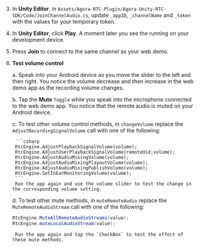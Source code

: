 <PlatformWrapper platform="unity">

3. In **Unity Editor**, in `Assets/Agora-RTC-Plugin/Agora-Unity-RTC-SDK/Code/JoinChannelAudio.cs`, update `_appID`, `_channelName` and `_token` with the values for your temporary token.

5. In **Unity Editor**, click **Play**. A moment later you see the <Vpl k="CLIENT" /> running on your development device.

6. Press **Join** to connect to the same channel as your web demo.

7. **Test volume control**

    a. Speak into your Android device as you move the slider to the left and then right. You notice the volume decrease and then increase in the web demo app as the recording volume changes.

    b. Tap the **Mute** `Toggle` while you speak into the microphone connected to the web demo app.
        You notice that the remote audio is muted on your Android device.

    c. To test other volume control methods, in `changeVolume` replace the `AdjustRecordingSignalVolume` call with one of the following:

        ```csharp
        RtcEngine.AdjustPlaybackSignalVolume(volume);
        RtcEngine.AdjustUserPlaybackSignalVolume(remoteUid,volume);
        RtcEngine.AdjustAudioMixingVolume(volume);
        RtcEngine.AdjustAudioMixingPlayoutVolume(volume);
        RtcEngine.AdjustAudioMixingPublishVolume(volume);
        RtcEngine.SetInEarMonitoringVolume(volume);
        ```
        Run the app again and use the volume slider to test the change in the corresponding volume setting.

    d. To test other mute methods, in `muteRemoteAudio` replace the `MuteRemoteAudioStream` call with one of the following:

    ```csharp
    RtcEngine.MuteAllRemoteAudioStreams(value);
    RtcEngine.muteLocalAudioStream(value);
    ```
        Run the app again and tap the `CheckBox` to test the effect of these mute methods.

</PlatformWrapper>